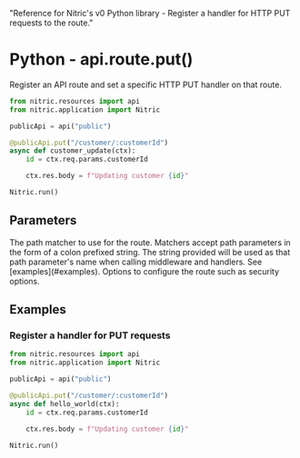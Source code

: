   "Reference for Nitric's v0 Python library - Register a handler for HTTP PUT requests to the route."

# Python - api.route.put()

Register an API route and set a specific HTTP PUT handler on that route.

```python
from nitric.resources import api
from nitric.application import Nitric

publicApi = api("public")

@publicApi.put("/customer/:customerId")
async def customer_update(ctx):
    id = ctx.req.params.customerId

    ctx.res.body = f"Updating customer {id}"

Nitric.run()
```

## Parameters

<Properties>
  <Property name="match" required type="string">
    The path matcher to use for the route. Matchers accept path parameters in
    the form of a colon prefixed string. The string provided will be used as
    that path parameter's name when calling middleware and handlers. See
    [examples](#examples).
  </Property>
  <Property name="options" required type="MethodOptions">
    Options to configure the route such as security options.
  </Property>
</Properties>

## Examples

### Register a handler for PUT requests

```python
from nitric.resources import api
from nitric.application import Nitric

publicApi = api("public")

@publicApi.put("/customer/:customerId")
async def hello_world(ctx):
    id = ctx.req.params.customerId

    ctx.res.body = f"Updating customer {id}"

Nitric.run()
```
